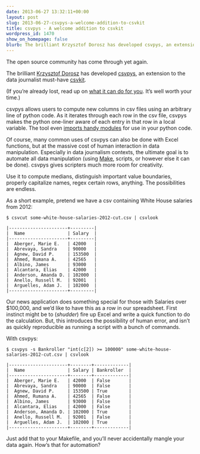 ```yaml
---
date: 2013-06-27 13:32:11+00:00
layout: post
slug: 2013-06-27-csvpys-a-welcome-addition-to-csvkit
title: csvpys - A welcome addition to csvkit
wordpress_id: 1470
show_on_homepage: false
blurb: The brilliant Krzysztof Dorosz has developed csvpys, an extension to the data journalist must-have csvkit.
---
```


The open source community has come through yet again.

The brilliant [Krzysztof Dorosz](https://twitter.com/krzysztofdorosz) has developed [csvpys](https://github.com/cypreess/csvkit/blob/master/docs/scripts/csvpys.rst), an extension to the data journalist must-have [csvkit](http://csvkit.readthedocs.org/en/latest/).

(If you're already lost, read up on [what it can do for you](http://www.anthonydebarros.com/2011/09/11/csvkit-data-files/). It's well worth your time.)

csvpys allows users to compute new columns in csv files using an arbitrary line of python code. As it iterates through each row in the csv file, csvpys makes the python one-liner aware of each entry in that row in a local variable. The tool even [imports handy modules](https://github.com/cypreess/csvkit/blob/master/docs/scripts/csvpys.rst#scripting-language) for use in your python code.

Of course, many common uses of csvpys can also be done with Excel functions, but at the massive cost of human interaction in data manipulation. Especially in data journalism contexts, the ultimate goal is to automate all data manipulation (using [Make](http://bost.ocks.org/mike/make/), scripts, or however else it can be done). csvpys gives scripters much more room for creativity.

Use it to compute medians, distinguish important value boundaries, properly capitalize names, regex certain rows, anything. The possibilities are endless.

As a short example, pretend we have a csv containing White House salaries from 2012:

```
$ csvcut some-white-house-salaries-2012-cut.csv | csvlook
```

    |----------------------+---------|
    |  Name                | Salary  |
    |----------------------+---------|
    |  Aberger, Marie E.   | 42000   |
    |  Abrevaya, Sandra    | 90000   |
    |  Agnew, David P.     | 153500  |
    |  Ahmed, Rumana A.    | 42565   |
    |  Albino, James       | 93000   |
    |  Alcantara, Elias    | 42000   |
    |  Anderson, Amanda D. | 102000  |
    |  Anello, Russell M.  | 92001   |
    |  Arguelles, Adam J.  | 102000  |
    |----------------------+---------|

Our news application does something special for those with Salaries over $100,000, and we'd like to have this as a row in our spreadsheet. First instinct might be to (*shudder*) fire up Excel and write a quick function to do the calculation. But, this introduces the possibility of human error, and isn't as quickly reproducible as running a script with a bunch of commands.

With csvpys:

```
$ csvpys -s Bankroller "int(c[2]) >= 100000" some-white-house-salaries-2012-cut.csv | csvlook
```

    |----------------------+--------+-------------|
    |  Name                | Salary | Bankroller  |
    |----------------------+--------+-------------|
    |  Aberger, Marie E.   | 42000  | False       |
    |  Abrevaya, Sandra    | 90000  | False       |
    |  Agnew, David P.     | 153500 | True        |
    |  Ahmed, Rumana A.    | 42565  | False       |
    |  Albino, James       | 93000  | False       |
    |  Alcantara, Elias    | 42000  | False       |
    |  Anderson, Amanda D. | 102000 | True        |
    |  Anello, Russell M.  | 92001  | False       |
    |  Arguelles, Adam J.  | 102000 | True        |
    |----------------------+--------+-------------|

Just add that to your Makefile, and you'll never accidentally mangle your data again. How's that for automation?

